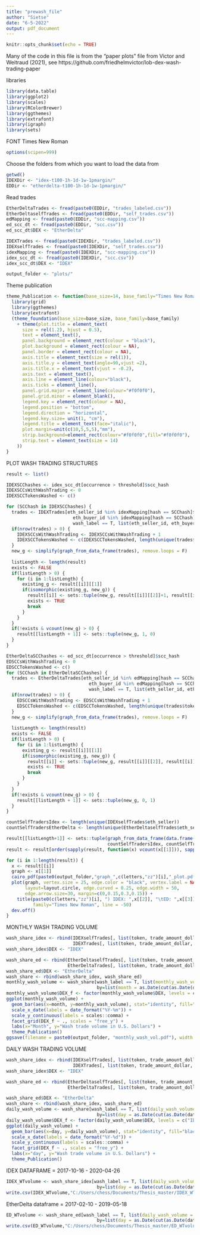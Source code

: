 ```yaml
---
title: "prewash_file"
author: "Sietse"
date: "6-5-2022"
output: pdf_document
---
```

```r
knitr::opts_chunk$set(echo = TRUE)
```

Many of the code in this file is from the "paper plots" file from Victor and Weitraud (2021), see https://github.com/friedhelmvictor/lob-dex-wash-trading-paper

libraries
```r
library(data.table)
library(ggplot2)
library(scales)
library(RColorBrewer)
library(ggthemes)
library(extrafont)
library(igraph)
library(sets)
```

FONT Times New Roman
```r
options(scipen=999)
```


Choose the folders from which you want to load the data from
```r
getwd()
IDEXDir <- "idex-t100-1h-1d-1w-1pmargin/"
EDDir <- "etherdelta-t100-1h-1d-1w-1pmargin/"
```

Read trades
```r
EtherDeltaTrades <- fread(paste0(EDDir, "trades_labeled.csv"))
EtherDeltaselfTrades <- fread(paste0(EDDir, "self_trades.csv"))
edMapping <- fread(paste0(EDDir, "scc-mapping.csv"))
ed_scc_dt <- fread(paste0(EDDir, "scc.csv"))
ed_scc_dt$DEX <- "EtherDelta"

IDEXTrades <- fread(paste0(IDEXDir, "trades_labeled.csv"))
IDEXselfTrades <- fread(paste0(IDEXDir, "self_trades.csv"))
idexMapping <- fread(paste0(IDEXDir, "scc-mapping.csv"))
idex_scc_dt <- fread(paste0(IDEXDir, "scc.csv"))
idex_scc_dt$DEX <- "IDEX"

output_folder <- "plots/"
```


Theme publication
```r
theme_Publication <- function(base_size=14, base_family="Times New Roman") {
  library(grid)
  library(ggthemes)
  library(extrafont)
  (theme_foundation(base_size=base_size, base_family=base_family)
    + theme(plot.title = element_text(
      size = rel(1.2), hjust = 0.5),
      text = element_text(),
      panel.background = element_rect(colour = "black"),
      plot.background = element_rect(colour = NA),
      panel.border = element_rect(colour = NA),
      axis.title = element_text(size = rel(1)),
      axis.title.y = element_text(angle=90,vjust =2),
      axis.title.x = element_text(vjust = -0.2),
      axis.text = element_text(), 
      axis.line = element_line(colour="black"),
      axis.ticks = element_line(),
      panel.grid.major = element_line(colour="#f0f0f0"),
      panel.grid.minor = element_blank(),
      legend.key = element_rect(colour = NA),
      legend.position = "bottom",
      legend.direction = "horizontal",
      legend.key.size= unit(1, "cm"),
      legend.title = element_text(face="italic"),
      plot.margin=unit(c(10,5,5,5),"mm"),
      strip.background=element_rect(colour="#f0f0f0",fill="#f0f0f0"),
      strip.text = element_text(size = 14)
    ))
}
```

PLOT WASH TRADING STRUCTURES
```r
result <- list()
```

```r
IDEXSCChashes <- idex_scc_dt[occurrence > threshold]$scc_hash
IDEXSCCsWithWashTrading <- 0
IDEXSCCTokensWashed <- c()

for (SCChash in IDEXSCChashes) {
  trades <- IDEXTrades[eth_seller_id %in% idexMapping[hash == SCChash]$trader_id &
                         eth_buyer_id %in% idexMapping[hash == SCChash]$trader_id &
                         wash_label == T, list(eth_seller_id, eth_buyer_id, token)]
  if(nrow(trades) > 0) {
    IDEXSCCsWithWashTrading <- IDEXSCCsWithWashTrading + 1
    IDEXSCCTokensWashed <- c(IDEXSCCTokensWashed, length(unique(trades$token)))
  }
  new_g <- simplify(graph_from_data_frame(trades), remove.loops = F)
  
  listLength <- length(result)
  exists <- FALSE
  if(listLength > 0) {
    for (i in 1:listLength) {
      existing_g <- result[[i]][[1]]
      if(isomorphic(existing_g, new_g)) {
        result[[i]] <- sets::tuple(new_g, result[[i]][[2]]+1, result[[i]][[3]])
        exists <- TRUE
        break
      }
    }
  }
  if(!exists & vcount(new_g) > 0) {
    result[[listLength + 1]] <- sets::tuple(new_g, 1, 0)
  }
}

EtherDeltaSCChashes <- ed_scc_dt[occurrence > threshold]$scc_hash
EDSCCsWithWashTrading <- 0
EDSCCTokensWashed <- c()
for (SCChash in EtherDeltaSCChashes) {
  trades <- EtherDeltaTrades[eth_seller_id %in% edMapping[hash == SCChash]$trader_id &
                               eth_buyer_id %in% edMapping[hash == SCChash]$trader_id &
                               wash_label == T, list(eth_seller_id, eth_buyer_id, token)]
  if(nrow(trades) > 0) {
    EDSCCsWithWashTrading <- EDSCCsWithWashTrading + 1
    EDSCCTokensWashed <- c(EDSCCTokensWashed, length(unique(trades$token)))
  }
  new_g <- simplify(graph_from_data_frame(trades), remove.loops = F)
  
  listLength <- length(result)
  exists <- FALSE
  if(listLength > 0) {
    for (i in 1:listLength) {
      existing_g <- result[[i]][[1]]
      if(isomorphic(existing_g, new_g)) {
        result[[i]] <- sets::tuple(new_g, result[[i]][[2]], result[[i]][[3]]+1)
        exists <- TRUE
        break
      }
    }
  }
  if(!exists & vcount(new_g) > 0) {
    result[[listLength + 1]] <- sets::tuple(new_g, 0, 1)
  }
}

countSelfTradersIdex <- length(unique(IDEXselfTrades$eth_seller))
countSelfTradersEtherDelta <- length(unique(EtherDeltaselfTrades$eth_seller))

result[[listLength+1]] <- sets::tuple(graph_from_data_frame(data.frame(from=c(1), to=c(1))),
                                      countSelfTradersIdex, countSelfTradersEtherDelta)
result <- result[order(sapply(result, function(x) vcount(x[[1]])), sapply(result, function(x) ecount(x[[1]])))]

for (i in 1:length(result)) {
  x <- result[[i]]
  graph <- x[[1]]
  cairo_pdf(paste0(output_folder,"graph_",c(letters,"zz")[i],"_plot.pdf"), 100, 100)
  plot(graph, vertex.size = 25, edge.color = "black", vertex.label = NA, frame = T,
       layout=layout.circle, edge.curved = 0.25, edge.width = 50,
       edge.arrow.size=30, margin=c(0,0.15,0.3,0.15)) +
    title(paste0(c(letters,"zz")[i], ") IDEX: ",x[[2]], "\tED: ",x[[3]]), cex.main=56,
          family="Times New Roman", line = -50)
  dev.off()
}
```

MONTHLY WASH TRADING VOLUME
```r
wash_share_idex <- rbind(IDEXselfTrades[, list(token, trade_amount_dollar, date, wash_label = T)],
                         IDEXTrades[, list(token, trade_amount_dollar, date, wash_label)])
wash_share_idex$DEX <- "IDEX"

wash_share_ed <- rbind(EtherDeltaselfTrades[, list(token, trade_amount_dollar, date, wash_label = T)],
                       EtherDeltaTrades[, list(token, trade_amount_dollar, date, wash_label)])
wash_share_ed$DEX <- "EtherDelta"
wash_share <- rbind(wash_share_idex, wash_share_ed)
monthly_wash_volume <- wash_share[wash_label == T, list(monthly_wash_volume = sum(trade_amount_dollar)),
                                  by=list(month = as.Date(cut(as.Date(date), "1 month")), DEX)]
monthly_wash_volume$DEX_f <- factor(monthly_wash_volume$DEX, levels = c("IDEX", "EtherDelta"))
ggplot(monthly_wash_volume) +
  geom_bar(aes(x=month, y=monthly_wash_volume), stat="identity", fill="black", color="white") +
  scale_x_date(labels = date_format("%Y-%m")) +
  scale_y_continuous(labels = scales::comma) +
  facet_grid(DEX_f ~ ., scales = "free_y") + 
  labs(x="Month", y="Wash trade volume in U.S. Dollars") + 
  theme_Publication()
ggsave(filename = paste0(output_folder, "monthly_wash_vol.pdf"), width = 6, height = 4, device=cairo_pdf)
```

DAILY WASH TRADING VOLUME
```r
wash_share_idex <- rbind(IDEXselfTrades[, list(token, trade_amount_dollar, date, wash_label = T)],
                         IDEXTrades[, list(token, trade_amount_dollar, date, wash_label)])
wash_share_idex$DEX <- "IDEX"

wash_share_ed <- rbind(EtherDeltaselfTrades[, list(token, trade_amount_dollar, date, wash_label = T)],
                       EtherDeltaTrades[, list(token, trade_amount_dollar, date, wash_label)])

wash_share_ed$DEX <- "EtherDelta"
wash_share <- rbind(wash_share_idex, wash_share_ed)
daily_wash_volume <- wash_share[wash_label == T, list(daily_wash_volume = sum(trade_amount_dollar)),
                                  by=list(day = as.Date(cut(as.Date(date), "1 day")), DEX)]
daily_wash_volume$DEX_f <- factor(daily_wash_volume$DEX, levels = c("IDEX", "EtherDelta"))
ggplot(daily_wash_volume) +
  geom_bar(aes(x=day, y=daily_wash_volume), stat="identity", fill="black", color="black") +
  scale_x_date(labels = date_format("%Y-%d")) +
  scale_y_continuous(labels = scales::comma) +
  facet_grid(DEX_f ~ ., scales = "free_y") + 
  labs(x="day", y="Wash trade volume in U.S. Dollars") + 
  theme_Publication()
```

IDEX DATAFRAME = 2017-10-16 - 2020-04-26
```r
IDEX_WTvolume <- wash_share_idex[wash_label == T, list(daily_wash_volume = sum(trade_amount_dollar)),
                                  by=list(day = as.Date(cut(as.Date(date), "1 day")), DEX)]
write.csv(IDEX_WTvolume,"C:/Users/chess/Documents/Thesis_master/IDEX_WTvolume.csv", row.names = FALSE)
```

EtherDelta dataframe = 2017-02-10 - 2019-05-18
```r
ED_WTvolume <- wash_share_ed[wash_label == T, list(daily_wash_volume = sum(trade_amount_dollar)),
                                  by=list(day = as.Date(cut(as.Date(date), "1 day")), DEX)]
write.csv(ED_WTvolume,"C:/Users/chess/Documents/Thesis_master/ED_WTvolume.csv", row.names = FALSE)
```



